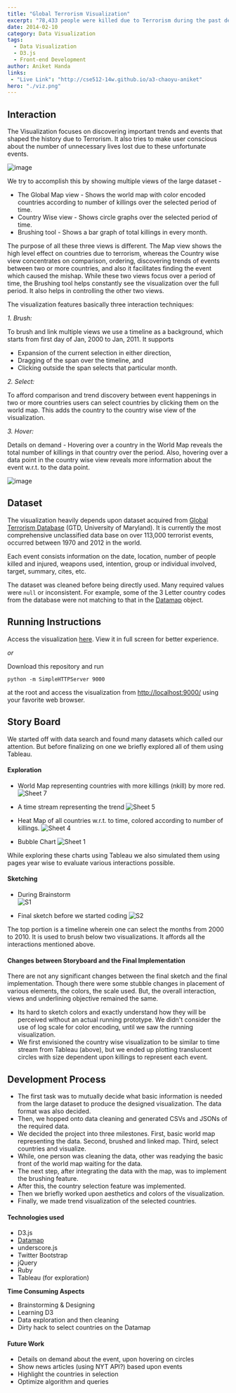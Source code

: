 ```yaml
---
title: "Global Terrorism Visualization"
excerpt: "78,433 people were killed due to Terrorism during the past decade. 24,144 in Iraq alone!"
date: 2014-02-10
category: Data Visualization
tags:
  - Data Visualization
  - D3.js
  - Front-end Development
author: Aniket Handa
links: 
 - "Live Link": "http://cse512-14w.github.io/a3-chaoyu-aniket"
hero: "./viz.png"
---
```

## Interaction

The Visualization focuses on discovering important trends and events that shaped the history due to Terrorism. It also tries to make user conscious about the number of unnecessary lives lost due to these unfortunate events. 

![image](./terror1.png)

We try to accomplish this by showing multiple views of the large dataset - 

* The Global Map view - Shows the world map with color encoded countries according to number of killings over the selected period of time. 
* Country Wise view - Shows circle graphs over the selected period of time. 
* Brushing tool - Shows a bar graph of total killings in every month.

The purpose of all these three views is different. The Map view shows the high level effect on countries due to terrorism, whereas the Country wise view concentrates on comparison, ordering, discovering trends of events between two or more countries, and also it facilitates finding the event which caused the mishap. While these two views focus over a period of time, the Brushing tool helps constantly see the visualization over the full period. It also helps in controlling the other two views.

The visualization features basically three interaction techniques:

_1. Brush:_ 

To brush and link multiple views we use a timeline as a background, which starts from first day of Jan, 2000 to Jan, 2011. It supports 

* Expansion of the current selection in either direction, 
* Dragging of the span over the timeline, and 
* Clicking outside the span selects that particular month.  

_2. Select:_

To afford comparison and trend discovery between event happenings in two or more countries users can select countries by clicking them on the world map. This adds the country to the country wise view of the visualization.


_3. Hover:_

Details on demand - Hovering over a country in the World Map reveals the total number of killings in that country over the period. Also, hovering over a data point in  the country wise view reveals more information about the event w.r.t. to the data point. 

![image](./terror2.png)

## Dataset
The visualization heavily depends upon dataset acquired from [Global Terrorism Database](http://www.start.umd.edu/gtd) (GTD, University of Maryland). It is currently the most comprehensive unclassified data base on over 113,000 terrorist events, occurred between 1970 and 2012 in the world.

Each event consists information on the date, location, number of people killed and injured, weapons used, intention, group or individual involved, target, summary, cites, etc.

The dataset was cleaned before being directly used. Many required values were `null` or inconsistent. For example, some of the 3 Letter country codes from the database were not matching to that in the [Datamap](http://datamaps.github.io/) object.


## Running Instructions

Access the visualization [here](http://cse512-14w.github.io/a3-chaoyu-aniket/). View it in full screen for better experience.

_or_ 

Download this repository and run 

`python -m SimpleHTTPServer 9000` 

at the root and access the visualization from <http://localhost:9000/> using your favorite web browser. 


## Story Board

We started off with data search and found many datasets which called our attention. But before finalizing on one we briefly explored all of them using Tableau.
#### Exploration 

* World Map representing countries with more killings (nkill) by more red.
![Sheet 7](https://raw.github.com/CSE512-14W/a3-chaoyu-aniket/master/images/tableau/Sheet%207.png)

* A time stream representing the trend
![Sheet 5](https://raw.github.com/CSE512-14W/a3-chaoyu-aniket/master/images/tableau/Sheet%205.png)

* Heat Map of all countries w.r.t. to time, colored according to number of killings.
![Sheet 4](https://raw.github.com/CSE512-14W/a3-chaoyu-aniket/master/images/tableau/Sheet%204.png)

* Bubble Chart
![Sheet 1](https://raw.github.com/CSE512-14W/a3-chaoyu-aniket/master/images/tableau/Sheet%201.png)

While exploring these charts using Tableau we also simulated them using pages year wise to evaluate various interactions possible.

#### Sketching

* During Brainstorm  
![S1](https://raw.github.com/CSE512-14W/a3-chaoyu-aniket/master/images/sketch/s1.jpg)

* Final sketch before we started coding
![S2](https://raw.github.com/CSE512-14W/a3-chaoyu-aniket/master/images/sketch/s2.jpg)

The top portion is a timeline wherein one can select the months from 2000 to 2010. It is used to brush below two visualizations. It affords all the interactions mentioned above.   

#### Changes between Storyboard and the Final Implementation

There are not any significant changes between the final sketch and the final implementation. Though there were some stubble changes in placement of various elements, the colors, the scale used. But, the overall interaction, views and underlining objective remained the same.

* Its hard to sketch colors and exactly understand how they will be perceived without an actual running prototype. We didn't consider the use of log scale for color encoding, until we saw the running visualization.
* We first envisioned the country wise visualization to be similar to time stream from Tableau (above), but we ended up plotting translucent circles with size dependent upon killings to represent each event.

## Development Process

* The first task was to mutually decide what basic information is needed from the large dataset to produce the designed visualization. The data format was also decided.
* Then, we hopped onto data cleaning and generated CSVs and JSONs of the required data.
* We decided the project into three milestones. First, basic world map representing the data. Second, brushed and linked map. Third, select countries and visualize.
* While, one person was cleaning the data, other was readying the basic front of the world map waiting for the data.
* The next step, after integrating the data with the map, was to implement the brushing feature.
* After this, the country selection feature was implemented.
* Then we briefly worked upon aesthetics and colors of the visualization.
* Finally, we made trend visualization of the selected countries. 

#### Technologies used
* D3.js
* [Datamap](http://datamaps.github.io/)
* underscore.js
* Twitter Bootstrap
* jQuery
* Ruby
* Tableau (for exploration)

**Time Consuming Aspects**

- Brainstorming & Designing
- Learning D3
- Data exploration and then cleaning
- Dirty hack to select countries on the Datamap

#### Future Work
- Details on demand about the event, upon hovering on circles
- Show news articles (using NYT API?) based upon events
- Highlight the countries in selection
- Optimize algorithm and queries